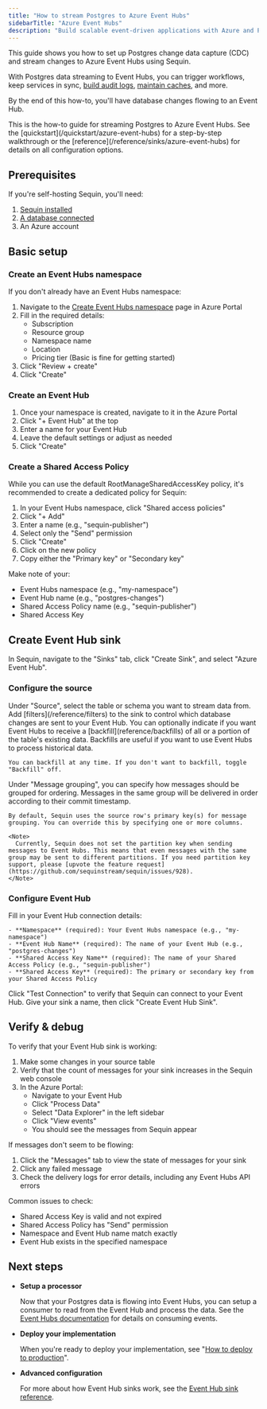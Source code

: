 ```yaml
---
title: "How to stream Postgres to Azure Event Hubs"
sidebarTitle: "Azure Event Hubs"
description: "Build scalable event-driven applications with Azure and Postgres change data capture (CDC)."
---
```


This guide shows you how to set up Postgres change data capture (CDC) and stream changes to Azure Event Hubs using Sequin.

With Postgres data streaming to Event Hubs, you can trigger workflows, keep services in sync, [build audit logs](/how-to/create-audit-logs), [maintain caches](/how-to/maintain-caches), and more.

By the end of this how-to, you'll have database changes flowing to an Event Hub.

<Tip>
  This is the how-to guide for streaming Postgres to Azure Event Hubs. See the [quickstart](/quickstart/azure-event-hubs) for a step-by-step walkthrough or the [reference](/reference/sinks/azure-event-hubs) for details on all configuration options.
</Tip>

## Prerequisites

If you're self-hosting Sequin, you'll need:

1. [Sequin installed](/running-sequin)
2. [A database connected](/connect-postgres)
3. An Azure account



## Basic setup

### Create an Event Hubs namespace

If you don't already have an Event Hubs namespace:

1. Navigate to the [Create Event Hubs namespace](https://portal.azure.com/#create/Microsoft.EventHub) page in Azure Portal
3. Fill in the required details:
   - Subscription
   - Resource group
   - Namespace name
   - Location
   - Pricing tier (Basic is fine for getting started)
4. Click "Review + create"
5. Click "Create"

### Create an Event Hub

1. Once your namespace is created, navigate to it in the Azure Portal
2. Click "+ Event Hub" at the top
3. Enter a name for your Event Hub
4. Leave the default settings or adjust as needed
5. Click "Create"

### Create a Shared Access Policy

While you can use the default RootManageSharedAccessKey policy, it's recommended to create a dedicated policy for Sequin:

1. In your Event Hubs namespace, click "Shared access policies"
2. Click "+ Add"
3. Enter a name (e.g., "sequin-publisher")
4. Select only the "Send" permission
5. Click "Create"
6. Click on the new policy
7. Copy either the "Primary key" or "Secondary key"

Make note of your:
- Event Hubs namespace (e.g., "my-namespace")
- Event Hub name (e.g., "postgres-changes")
- Shared Access Policy name (e.g., "sequin-publisher")
- Shared Access Key

## Create Event Hub sink

In Sequin, navigate to the "Sinks" tab, click "Create Sink", and select "Azure Event Hub".

### Configure the source

<Steps>
  <Step title="Select source table or schema">
    Under "Source", select the table or schema you want to stream data from.
  </Step>

  <Step title="Add filters (optional)">
    Add [filters](/reference/filters) to the sink to control which database changes are sent to your Event Hub.
  </Step>

  <Step title="Specify backfill">
    You can optionally indicate if you want Event Hubs to receive a [backfill](reference/backfills) of all or a portion of the table's existing data. Backfills are useful if you want to use Event Hubs to process historical data.

    You can backfill at any time. If you don't want to backfill, toggle "Backfill" off.
  </Step>

  <Step title="Specify message grouping">
    Under "Message grouping", you can specify how messages should be grouped for ordering. Messages in the same group will be delivered in order according to their commit timestamp.

    By default, Sequin uses the source row's primary key(s) for message grouping. You can override this by specifying one or more columns.

    <Note>
      Currently, Sequin does not set the partition key when sending messages to Event Hubs. This means that even messages with the same group may be sent to different partitions. If you need partition key support, please [upvote the feature request](https://github.com/sequinstream/sequin/issues/928).
    </Note>
  </Step>
</Steps>

### Configure Event Hub

<Steps>
  <Step title="Enter Event Hub details">
    Fill in your Event Hub connection details:

    - **Namespace** (required): Your Event Hubs namespace (e.g., "my-namespace")
    - **Event Hub Name** (required): The name of your Event Hub (e.g., "postgres-changes")
    - **Shared Access Key Name** (required): The name of your Shared Access Policy (e.g., "sequin-publisher")
    - **Shared Access Key** (required): The primary or secondary key from your Shared Access Policy
  </Step>

  <Step title="Test the connection">
    Click "Test Connection" to verify that Sequin can connect to your Event Hub.
  </Step>

  <Step title="Create the sink">
    Give your sink a name, then click "Create Event Hub Sink".
  </Step>
</Steps>

## Verify & debug

To verify that your Event Hub sink is working:

1. Make some changes in your source table
2. Verify that the count of messages for your sink increases in the Sequin web console
3. In the Azure Portal:
   - Navigate to your Event Hub
   - Click "Process Data"
   - Select "Data Explorer" in the left sidebar
   - Click "View events"
   - You should see the messages from Sequin appear

If messages don't seem to be flowing:

1. Click the "Messages" tab to view the state of messages for your sink
2. Click any failed message
3. Check the delivery logs for error details, including any Event Hubs API errors

Common issues to check:
- Shared Access Key is valid and not expired
- Shared Access Policy has "Send" permission
- Namespace and Event Hub name match exactly
- Event Hub exists in the specified namespace

## Next steps

- **Setup a processor**

   Now that your Postgres data is flowing into Event Hubs, you can setup a consumer to read from the Event Hub and process the data. See the [Event Hubs documentation](https://docs.microsoft.com/en-us/azure/event-hubs/event-hubs-features) for details on consuming events.

- **Deploy your implementation**

   When you're ready to deploy your implementation, see "[How to deploy to production](/how-to/deploy-to-production)".

- **Advanced configuration**

   For more about how Event Hub sinks work, see the [Event Hub sink reference](/reference/sinks/azure-event-hubs).
